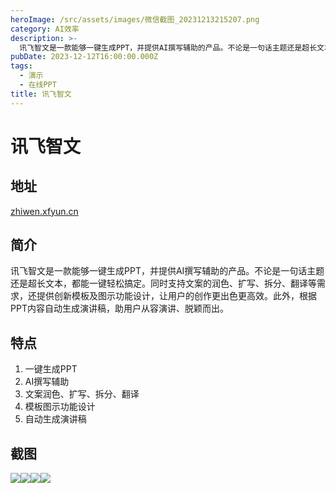 ```yaml
---
heroImage: /src/assets/images/微信截图_20231213215207.png
category: AI效率
description: >-
  讯飞智文是一款能够一键生成PPT，并提供AI撰写辅助的产品。不论是一句话主题还是超长文本，都能一键轻松搞定。同时支持文案的润色、扩写、拆分、翻译等需求，还提供创新模板及图示功能设计，让用户的创作更出色更高效。此外，根据PPT内容自动生成演讲稿，助用户从容演讲、脱颖而出。
pubDate: 2023-12-12T16:00:00.000Z
tags:
  - 演示
  - 在线PPT
title: 讯飞智文
---
```


# 讯飞智文

## 地址

[zhiwen.xfyun.cn](https://zhiwen.xfyun.cn/ "https://zhiwen.xfyun.cn/")

## 简介

讯飞智文是一款能够一键生成PPT，并提供AI撰写辅助的产品。不论是一句话主题还是超长文本，都能一键轻松搞定。同时支持文案的润色、扩写、拆分、翻译等需求，还提供创新模板及图示功能设计，让用户的创作更出色更高效。此外，根据PPT内容自动生成演讲稿，助用户从容演讲、脱颖而出。

## 特点

1. 一键生成PPT
2. AI撰写辅助
3. 文案润色、扩写、拆分、翻译
4. 模板图示功能设计
5. 自动生成演讲稿

## 截图

![](/src/assets/images/微信截图_20231213215215.png)![](/src/assets/images/微信截图_20231213215221.png)![](/src/assets/images/微信截图_20231213215318.png)![](/src/assets/images/微信截图_20231213215452.png)
